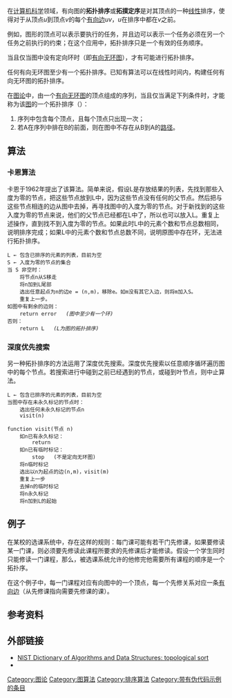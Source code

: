 {{unreferenced|time=2019-05-01T12:16:41+00:00}}
{{NoteTA
|G1 = IT
}}
在[[计算机科学|计算机科学]]领域，有向图的'''拓扑排序'''或'''拓撲定序'''是对其顶点的一种[[全序关系|线性]]排序，使得对于从顶点<math> u </math>到顶点<math> v </math>的每个[[有向边|有向边]]<math> uv </math>，<math> u </math>在排序中都在<math> v </math>之前。

例如，图形的顶点可以表示要执行的任务，并且边可以表示一个任务必须在另一个任务之前执行的约束；在这个应用中，拓扑排序只是一个有效的任务顺序。

当且仅当图中没有定向环时（即[[有向无环图|有向无环图]]），才有可能进行拓扑排序。

任何有向无环图至少有一个拓扑排序。已知有算法可以在线性时间内，构建任何有向无环图的拓扑排序。

在[[图论|图论]]中，由一个[[有向无环图|有向无环图]]的顶点组成的序列，当且仅当满足下列条件时，才能称为该[[图|图]]的一个拓扑排序（{{lang-en|Topological sorting}}）：

#序列中包含每个顶点，且每个顶点只出现一次；
#若A在序列中排在B的前面，则在图中不存在从B到A的[[路径_(图论)|路径]]。

== 算法 ==
=== 卡恩算法===
卡恩于1962年提出了该算法。简单来说，假设L是存放结果的列表，先找到那些入度为零的节点，把这些节点放到L中，因为这些节点没有任何的父节点。然后把与这些节点相连的边从图中去掉，再寻找图中的入度为零的节点。对于新找到的这些入度为零的节点来说，他们的父节点已经都在L中了，所以也可以放入L。重复上述操作，直到找不到入度为零的节点。如果此时L中的元素个数和节点总数相同，说明排序完成；如果L中的元素个数和节点总数不同，说明原图中存在环，无法进行拓扑排序。

 L ← 包含已排序的元素的列表，目前为空
 S ← 入度为零的节点的集合
 当 S 非空时：
     将节点n从S移走
     将n加到L尾部
     选出任意起点为n的边e = (n,m)，移除e。如m没有其它入边，则将m加入S。
     重复上一步。
 如图中有剩余的边则：
     return error   ''(图中至少有一个环)''
 否则： 
     return L   ''(L为图的拓扑排序)''


=== 深度优先搜索 ===
另一种拓扑排序的方法运用了深度优先搜索。深度优先搜索以任意顺序循环遍历图中的每个节点。若搜索进行中碰到之前已经遇到的节点，或碰到叶节点，则中止算法。



 L ← 包含已排序的元素的列表，目前为空
 当图中存在未永久标记的节点时：
     选出任何未永久标记的节点n
     visit(n)

 function visit(节点 n)
     如n已有永久标记：
         return
     如n已有临时标记：
         stop   (不是定向无环图)
     将n临时标记
     选出以n为起点的边(n,m)，visit(m)
     重复上一步
     去掉n的临时标记
     将n永久标记
     将n加到L的起始

==例子==
在某校的选课系统中，存在这样的规则：每门课可能有若干门先修课，如果要修读某一门课，则必须要先修读此课程所要求的先修课后才能修读。假设一个学生同时只能修读一门课程，那么，被选课系统允许的他修完他需要所有课程的顺序是一个拓扑序。

在这个例子中，每一门课程对应有向图中的一个顶点，每一个先修关系对应一条[[有向边|有向边]]（从先修课指向需要先修课的课）。

==参考资料==
<references/>

==外部链接==
* [https://xlinux.nist.gov/dads/HTML/topologicalSort.html NIST Dictionary of Algorithms and Data Structures: topological sort] {{Wayback|url=https://xlinux.nist.gov/dads/HTML/topologicalSort.html |date=20181013023157 }}
* {{MathWorld|urlname=TopologicalSort|title=TopologicalSort}}
{{排序算法}}
{{算法}}

[[Category:图论|Category:图论]]
[[Category:图算法|Category:图算法]]
[[Category:排序算法|Category:排序算法]]
[[Category:带有伪代码示例的条目|Category:带有伪代码示例的条目]]